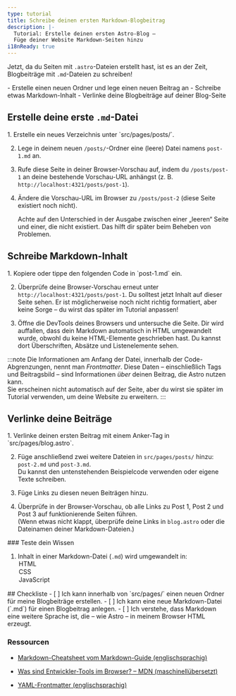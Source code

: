 ```yaml
---
type: tutorial
title: Schreibe deinen ersten Markdown-Blogbeitrag
description: |-
  Tutorial: Erstelle deinen ersten Astro-Blog —
  Füge deiner Website Markdown-Seiten hinzu
i18nReady: true
---
```



Jetzt, da du Seiten mit `.astro`-Dateien erstellt hast, ist es an der Zeit, Blogbeiträge mit `.md`-Dateien zu schreiben!

<PreCheck>
  - Erstelle einen neuen Ordner und lege einen neuen Beitrag an
  - Schreibe etwas Markdown-Inhalt
  - Verlinke deine Blogbeiträge auf deiner Blog-Seite
</PreCheck>

## Erstelle deine erste `.md`-Datei

<Steps>
1. Erstelle ein neues Verzeichnis unter `src/pages/posts/`.

2. Lege in deinem neuen `/posts/`-Ordner eine (leere) Datei namens `post-1.md` an.

3. Rufe diese Seite in deiner Browser-Vorschau auf, indem du `/posts/post-1` an deine bestehende Vorschau-URL anhängst (z. B. `http://localhost:4321/posts/post-1`).

4. Ändere die Vorschau-URL im Browser zu `/posts/post-2` (diese Seite existiert noch nicht).

   Achte auf den Unterschied in der Ausgabe zwischen einer „leeren“ Seite und einer, die nicht existiert. Das hilft dir später beim Beheben von Problemen.
</Steps>

## Schreibe Markdown-Inhalt

<Steps>
1. Kopiere oder tippe den folgenden Code in `post-1.md` ein.

2. Überprüfe deine Browser-Vorschau erneut unter `http://localhost:4321/posts/post-1`.
   Du solltest jetzt Inhalt auf dieser Seite sehen. Er ist möglicherweise noch nicht richtig formatiert, aber keine Sorge – du wirst das später im Tutorial anpassen!

3. Öffne die DevTools deines Browsers und untersuche die Seite.
   Dir wird auffallen, dass dein Markdown automatisch in HTML umgewandelt wurde, obwohl du keine HTML-Elemente geschrieben hast. Du kannst dort Überschriften, Absätze und Listenelemente sehen.
</Steps>

:::note
Die Informationen am Anfang der Datei, innerhalb der Code-Abgrenzungen, nennt man *Frontmatter*.
Diese Daten – einschließlich Tags und Beitragsbild – sind Informationen *über* deinen Beitrag, die Astro nutzen kann.  
Sie erscheinen nicht automatisch auf der Seite, aber du wirst sie später im Tutorial verwenden, um deine Website zu erweitern.
:::

## Verlinke deine Beiträge

<Steps>
1. Verlinke deinen ersten Beitrag mit einem Anker-Tag in `src/pages/blog.astro`.

2. Füge anschließend zwei weitere Dateien in `src/pages/posts/` hinzu: `post-2.md` und `post-3.md`.  
   Du kannst den untenstehenden Beispielcode verwenden oder eigene Texte schreiben.

3. Füge Links zu diesen neuen Beiträgen hinzu.

4. Überprüfe in der Browser-Vorschau, ob alle Links zu Post 1, Post 2 und Post 3 auf funktionierende Seiten führen.  
   (Wenn etwas nicht klappt, überprüfe deine Links in `blog.astro` oder die Dateinamen deiner Markdown-Dateien.)
</Steps>

<Box icon="question-mark">
### Teste dein Wissen

1. Inhalt in einer Markdown-Datei (`.md`) wird umgewandelt in:
    <MultipleChoice>
        <Option isCorrect>HTML</Option>
        <Option>CSS</Option>
        <Option>JavaScript</Option>
    </MultipleChoice>
</Box>

<Box icon="check-list">
## Checkliste

<Checklist>
- [ ] Ich kann innerhalb von `src/pages/` einen neuen Ordner für meine Blogbeiträge erstellen.
- [ ] Ich kann eine neue Markdown-Datei (`.md`) für einen Blogbeitrag anlegen.
- [ ] Ich verstehe, dass Markdown eine weitere Sprache ist, die – wie Astro – in meinem Browser HTML erzeugt.
</Checklist>
</Box>

### Ressourcen

- [Markdown-Cheatsheet vom Markdown-Guide (englischsprachig)](https://www.markdownguide.org/cheat-sheet/) <Badge class="neutral-badge" text="external" />

- [Was sind Entwickler-Tools im Browser? – MDN (maschinellübersetzt)](https://developer.mozilla.org/de/docs/Learn/Common_questions/What_are_browser_developer_tools) <Badge class="neutral-badge" text="external" />

- [YAML-Frontmatter (englischsprachig)](https://assemble.io/docs/YAML-front-matter.html) <Badge class="neutral-badge" text="external" />
